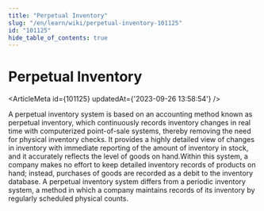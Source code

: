 ```yaml
---
title: "Perpetual Inventory"
slug: "/en/learn/wiki/perpetual-inventory-101125"
id: "101125"
hide_table_of_contents: true
---
```



# Perpetual Inventory

<ArticleMeta id={101125} updatedAt={'2023-09-26 13:58:54'} />
<div className='border-solid border-b border-t-0 my-4 border-[var(--ifm-color-gray-300)]' />

A perpetual inventory system is based on an accounting method known as perpetual inventory, which continuously records inventory changes in real time with computerized point-of-sale systems, thereby removing the need for physical inventory checks. It provides a highly detailed view of changes in inventory with immediate reporting of the amount of inventory in stock, and it accurately reflects the level of goods on hand.Within this system, a company makes no effort to keep detailed inventory records of products on hand; instead, purchases of goods are recorded as a debit to the inventory database. A perpetual inventory system differs from a periodic inventory system, a method in which a company maintains records of its inventory by regularly scheduled physical counts.
